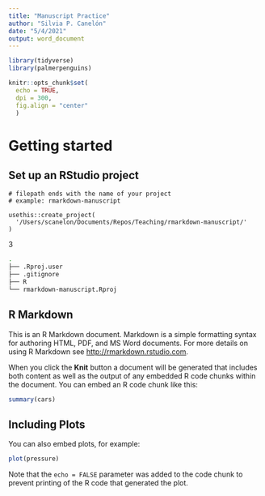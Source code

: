 ```yaml
---
title: "Manuscript Practice"
author: "Silvia P. Canelón"
date: "5/4/2021"
output: word_document
---
```


```r
library(tidyverse)
library(palmerpenguins)

knitr::opts_chunk$set(
  echo = TRUE,
  dpi = 300,
  fig.align = "center"
  )
```

# Getting started

## Set up an RStudio project

```rcreate-project
# filepath ends with the name of your project
# example: rmarkdown-manuscript

usethis::create_project(
  '/Users/scanelon/Documents/Repos/Teaching/rmarkdown-manuscript/'
)
```
3
```bash
.
├── .Rproj.user
├── .gitignore
├── R
└── rmarkdown-manuscript.Rproj
```



## R Markdown

This is an R Markdown document. Markdown is a simple formatting syntax for authoring HTML, PDF, and MS Word documents. For more details on using R Markdown see <http://rmarkdown.rstudio.com>.

When you click the **Knit** button a document will be generated that includes both content as well as the output of any embedded R code chunks within the document. You can embed an R code chunk like this:

```r
summary(cars)
```

## Including Plots

You can also embed plots, for example:

```r
plot(pressure)
```

Note that the `echo = FALSE` parameter was added to the code chunk to prevent printing of the R code that generated the plot.
